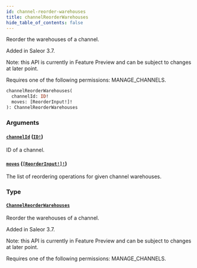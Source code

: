 ```yaml
---
id: channel-reorder-warehouses
title: channelReorderWarehouses
hide_table_of_contents: false
---
```


Reorder the warehouses of a channel.

Added in Saleor 3.7.

Note: this API is currently in Feature Preview and can be subject to changes at later point.

Requires one of the following permissions: MANAGE_CHANNELS.

```graphql
channelReorderWarehouses(
  channelId: ID!
  moves: [ReorderInput!]!
): ChannelReorderWarehouses
```

### Arguments

#### [`channelId`](#) ([`ID!`](../../../developer/api-reference/scalars/id))

ID of a channel.

#### [`moves`](#) ([`[ReorderInput!]!`](../../../developer/api-reference/inputs/reorder-input))

The list of reordering operations for given channel warehouses.

### Type

#### [`ChannelReorderWarehouses`](../../../developer/api-reference/objects/channel-reorder-warehouses)

Reorder the warehouses of a channel.

Added in Saleor 3.7.

Note: this API is currently in Feature Preview and can be subject to changes at later point.

Requires one of the following permissions: MANAGE_CHANNELS.
